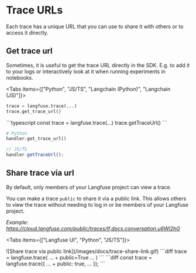 # Trace URLs

Each trace has a unique URL that you can use to share it with others or to access it directly.

## Get trace url

Sometimes, it is useful to get the trace URL directly in the SDK. E.g. to add it to your logs or interactively look at it when running experiments in notebooks.

<Tabs items={["Python", "JS/TS", "Langchain (Python)", "Langchain (JS)"]}>
<Tab>
```python
trace = langfuse.trace(...)
trace.get_trace_url()
```

</Tab>
<Tab>
```typescript
const trace = langfuse.trace(...)
trace.getTraceUrl()
```

</Tab>
<Tab>

```python
# Python
handler.get_trace_url()
```

</Tab>
<Tab>

```typescript
// JS/TS
handler.getTraceUrl();
```

</Tab>
</Tabs>

## Share trace via url

By default, only members of your Langfuse project can view a trace.

You can make a trace `public` to share it via a public link. This allows others to view the trace without needing to log in or be members of your Langfuse project.

_Example: https://cloud.langfuse.com/public/traces/lf.docs.conversation.u6Wl2hG_

<Tabs items={["Langfuse UI", "Python", "JS/TS"]}>
<Tab>

<Frame>![Share trace via public link](/images/docs/trace-share-link.gif)</Frame>

</Tab>
<Tab>
```diff
trace = langfuse.trace(
    ...
+   public=True
    ...
)
```

</Tab>

<Tab>
```diff
const trace = langfuse.trace({
    ...
+   public: true,
    ...
});
```

</Tab>
</Tabs>

